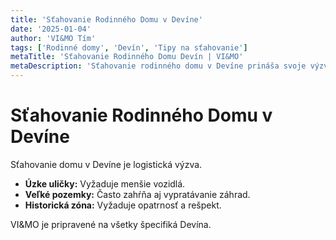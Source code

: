 ```yaml
---
title: 'Sťahovanie Rodinného Domu v Devíne'
date: '2025-01-04'
author: 'VI&MO Tím'
tags: ['Rodinné domy', 'Devín', 'Tipy na sťahovanie']
metaTitle: 'Sťahovanie Rodinného Domu Devín | VI&MO'
metaDescription: 'Sťahovanie rodinného domu v Devíne prináša svoje výzvy. Prečítajte si naše tipy pre bezproblémový presun v tejto jedinečnej lokalite.'
---
```


# Sťahovanie Rodinného Domu v Devíne

Sťahovanie domu v Devíne je logistická výzva.

- **Úzke uličky:** Vyžaduje menšie vozidlá.
- **Veľké pozemky:** Často zahŕňa aj vypratávanie záhrad.
- **Historická zóna:** Vyžaduje opatrnosť a rešpekt.

VI&MO je pripravené na všetky špecifiká Devína.
